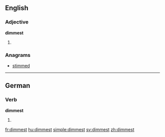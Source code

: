 ==English==

===Adjective===
'''dimmest'''

# {{superlative of|dim}}

===Anagrams===
* [[stimmed#English|stimmed]]

----

==German==

===Verb===
'''dimmest'''

# {{de-verb form of|dimmen|2|s|k1}}

[[fr:dimmest]]
[[hu:dimmest]]
[[simple:dimmest]]
[[sv:dimmest]]
[[zh:dimmest]]